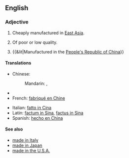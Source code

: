 {{wikipedia}}
==English==

===Adjective===
{{en-adj|pos=[[made]] [[in]] [[China]]|-}}

# {{idiomatic}} Cheaply manufactured in [[East Asia]].
# {{idiomatic}} Of poor or low quality.
# {{&lit|Manufactured in the [[People's Republic of China]]}}

====Translations====
{{trans-top|manufactured in the PRC}}
* Chinese:
*: Mandarin: {{t-|cmn|中國製造|sc=Hani}}, {{t-|cmn|中国制造|tr=Zhōngguó zhìzào|sc=Hani}}
* {{trreq|Finnish}}
* French: [[fabriqué en Chine]]
{{trans-mid}}
* Italian: [[fatto in Cina]]
* Latin: [[factum in Sina]], [[factus in Sina]]
* Spanish: [[hecho en China]]
{{trans-bottom}}

====See also====
* [[made in Italy]]
* [[made in Japan]]
* [[made in the U.S.A.]]